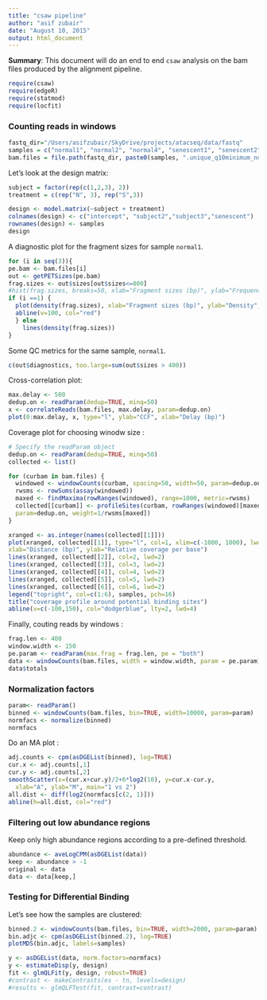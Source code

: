 ```yaml
---
title: "csaw pipeline"
author: "asif zubair"
date: "August 10, 2015"
output: html_document
---
```


**Summary**: This document will do an end to end `csaw` analysis on the bam files produced by the alignment pipeline. 

```r
require(csaw) 
require(edgeR)
require(statmod)
require(locfit)
```


### Counting reads in windows ###


```r
fastq_dir="/Users/asifzubair/SkyDrive/projects/atacseq/data/fastq"
samples = c("normal1", "normal2", "normal4", "senescent1", "senescent2", "senescent4")
bam.files = file.path(fastq_dir, paste0(samples, ".unique_q10minimum_noChrM.hg19.sorted.bam"))
```


Let's look at the design matrix: 


```r
subject = factor(rep(c(1,2,3), 2))
treatment = c(rep("N", 3), rep("S",3))

design <- model.matrix(~subject + treatment) 
colnames(design) <- c("intercept", "subject2","subject3","senescent")
rownames(design) <- samples
design
```


A diagnostic plot for the fragment sizes for sample `normal1`.


```r
for (i in seq(3)){
pe.bam <- bam.files[i]
out <- getPETSizes(pe.bam)
frag.sizes <- out$sizes[out$sizes<=800]
#hist(frag.sizes, breaks=50, xlab="Fragment sizes (bp)", ylab="Frequency", main="")
if (i ==1) {
  plot(density(frag.sizes), xlab="Fragment sizes (bp)", ylab="Density", main="Control Group", ylim = c(0,0.015))
  abline(v=100, col="red")
  } else 
    lines(density(frag.sizes))
}

```


Some QC metrics for the same sample, `normal1`.


```r
c(out$diagnostics, too.large=sum(out$sizes > 400))
```


Cross-correlation plot:


```r
max.delay <- 500
dedup.on <- readParam(dedup=TRUE, minq=50)
x <- correlateReads(bam.files, max.delay, param=dedup.on)
plot(0:max.delay, x, type="l", ylab="CCF", xlab="Delay (bp)")
```


Coverage plot for choosing winodw size :


```r
# Specify the readParam object
dedup.on <- readParam(dedup=TRUE, minq=50) 
collected <- list()

for (curbam in bam.files) {
  windowed <- windowCounts(curbam, spacing=50, width=50, param=dedup.on, filter=20)
  rwsms <- rowSums(assay(windowed))
  maxed <- findMaxima(rowRanges(windowed), range=1000, metric=rwsms)
  collected[[curbam]] <- profileSites(curbam, rowRanges(windowed)[maxed],
  param=dedup.on, weight=1/rwsms[maxed])
}

xranged <- as.integer(names(collected[[1]]))
plot(xranged, collected[[1]], type="l", col=1, xlim=c(-1000, 1000), lwd=2,
xlab="Distance (bp)", ylab="Relative coverage per base")
lines(xranged, collected[[2]], col=2, lwd=2)
lines(xranged, collected[[3]], col=3, lwd=2)
lines(xranged, collected[[4]], col=4, lwd=2)
lines(xranged, collected[[5]], col=5, lwd=2)
lines(xranged, collected[[6]], col=6, lwd=2)
legend("topright", col=c(1:6), samples, pch=16)
title("coverage profile around potential binding sites")
abline(v=c(-100,150), col="dodgerblue", lty=2, lwd=4)
```


Finally, couting reads by windows :


```r
frag.len <- 400
window.width <- 150
pe.param <- readParam(max.frag = frag.len, pe = "both")
data <- windowCounts(bam.files, width = window.width, param = pe.param)
data$totals
```


### Normalization factors ###


```r
param<- readParam()
binned <- windowCounts(bam.files, bin=TRUE, width=10000, param=param)
normfacs <- normalize(binned)
normfacs
```

Do an MA plot : 

```r
adj.counts <- cpm(asDGEList(binned), log=TRUE)
cur.x <- adj.counts[,1]
cur.y <- adj.counts[,2]
smoothScatter(x=(cur.x+cur.y)/2+6*log2(10), y=cur.x-cur.y,
  xlab="A", ylab="M", main="1 vs 2")
all.dist <- diff(log2(normfacs[c(2, 1)]))
abline(h=all.dist, col="red")
```


### Filtering out low abundance regions ###

Keep only high abundance regions according to a pre-defined threshold.

```r
abundance <- aveLogCPM(asDGEList(data))
keep <- abundance > -1
original <- data
data <- data[keep,]
```



### Testing for Differential Binding ###

Let's see how the samples are clustered:

```r
binned.2 <- windowCounts(bam.files, bin=TRUE, width=2000, param=param)
bin.adjc <- cpm(asDGEList(binned.2), log=TRUE)
plotMDS(bin.adjc, labels=samples)
```


```r
y <- asDGEList(data, norm.factors=normfacs)
y <- estimateDisp(y, design)
fit <- glmQLFit(y, design, robust=TRUE)
#contrast <- makeContrasts(es - tn, levels=design)
#results <- glmQLFTest(fit, contrast=contrast)
```



